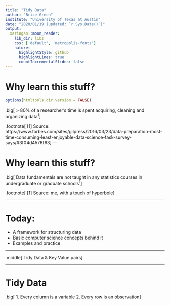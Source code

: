 ```yaml
---
title: "Tidy Data"
author: "Brice Green"
institute: "University of Texas at Austin"
date: "2020/01/19 (updated: `r Sys.Date()`)"
output:
  xaringan::moon_reader:
    lib_dir: libs
    css: ['default', 'metropolis-fonts']
    nature:
      highlightStyle: github
      highlightLines: true
      countIncrementalSlides: false
---
```


<style type="text/css">
.big {
    font-size: 40px;
}
.remark-slide-content {
  font-size: 30px;
}
.middle {
  margin-top: 47%;
  font-size: 40px;
  font-weight: bold;
}
</style>

# Why learn this stuff?

```r
options(htmltools.dir.version = FALSE)
```

.big[
> 80% of a researcher's time is spent acquiring, cleaning and organizing data<sup>1</sup>
]


.footnote[
[1] Source: https://www.forbes.com/sites/gilpress/2016/03/23/data-preparation-most-time-consuming-least-enjoyable-data-science-task-survey-says/#3f04d4576f63
]
---

# Why learn this stuff?

.big[
Data fundamentals are not taught in any statistics courses in undergraduate or graduate schools<sup>1</sup>
]

.footnote[
[1] Source: me, with a touch of hyperbole
]

---

# Today:

- A framework for structuring data
- Basic computer science concepts behind it
- Examples and practice

---

.middle[
Tidy Data & Key Value pairs
]

---

# Tidy Data

.big[
1. Every column is a variable
2. Every row is an observation
]